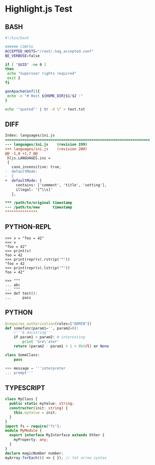 # Highlight.js Test

## BASH

```bash
#!/bin/bash

###### CONFIG
ACCEPTED_HOSTS="/root/.hag_accepted.conf"
BE_VERBOSE=false

if [ "$UID" -ne 0 ]
then
 echo "Superuser rights required"
 exit 2
fi

genApacheConf(){
 echo -e "# Host ${HOME_DIR}$1/$2 :"
}

echo '"quoted"' | tr -d \" > text.txt
```

## DIFF

```diff
Index: languages/ini.js
===================================================================
--- languages/ini.js    (revision 199)
+++ languages/ini.js    (revision 200)
@@ -1,8 +1,7 @@
 hljs.LANGUAGES.ini =
 {
   case_insensitive: true,
-  defaultMode:
-  {
+  defaultMode: {
     contains: ['comment', 'title', 'setting'],
     illegal: '[^\\s]'
   },

*** /path/to/original timestamp
--- /path/to/new      timestamp
***************
```

## PYTHON-REPL

```python-repl
>>> v = "foo = 42"
>>> v
"foo = 42"
>>> print(v)
foo = 42
>>> print(repr(v).rstrip('"'))
"foo = 42
>>> print(repr(v).lstrip('"'))
foo = 42"

>>> """
... abc
... """
>>> def test():
...     pass
```

## PYTHON

```python
@requires_authorization(roles=["ADMIN"])
def somefunc(param1='', param2=0):
    r'''A docstring'''
    if param1 > param2: # interesting
        print 'Gre\'ater'
    return (param2 - param1 + 1 + 0b10l) or None

class SomeClass:
    pass

>>> message = '''interpreter
... prompt'''
```

## TYPESCRIPT

```typescript
class MyClass {
  public static myValue: string;
  constructor(init: string) {
    this.myValue = init;
  }
}
import fs = require("fs");
module MyModule {
  export interface MyInterface extends Other {
    myProperty: any;
  }
}
declare magicNumber number;
myArray.forEach(() => { }); // fat arrow syntax
```
